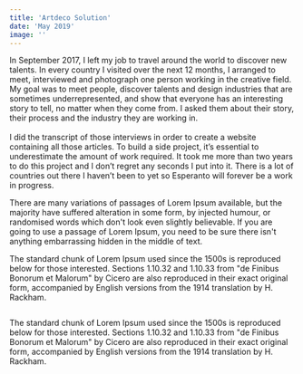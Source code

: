 ```yaml
---
title: 'Artdeco Solution'
date: 'May 2019'
image: ''
---
```

<Cover srcImg="/projects/artdeco/cover.jpg"/>
<ContentWrap>
  <AboutProject 
    title='Artdeco Solution' 
    link="" 
    roles={['Logo Design', 'Web Design', 'Website Development']}
    client="Artdeco Solution" 
    date='May 2019'
  >
    <p>In September 2017, I left my job to travel around the world to discover new talents. In every country I visited over the next 12 months, I arranged to meet, interviewed and photograph one person working in the creative field. My goal was to meet people, discover talents and design industries that are sometimes underrepresented, and show that everyone has an interesting story to tell, no matter when they come from. I asked them about their story, their process and the industry they are working in. <br/><br/>I did the transcript of those interviews in order to create a website containing all those articles. To build a side project, it’s essential to underestimate the amount of work required. It took me more than two years to do this project and I don’t regret any seconds I put into it. There is a lot of countries out there I haven’t been to yet so Esperanto will forever be a work in progress.</p>
  </AboutProject>
  <Splitter height="100" />
  <Heading text="Technologies"/>
  <Paragraph>
      <p><span>There are many variations of passages of Lorem Ipsum available, but the majority have suffered alteration in some form, by injected humour, or randomised words which don't look even slightly believable. If you are going to use a passage of Lorem Ipsum, you need to be sure there isn't anything embarrassing hidden in the middle of text. </span></p>
      <TechIcons icons={['sketch', 'html', 'css', 'js']} />
  </Paragraph>
  <Splitter height="100" />
  <Heading text="Logo"/>
  <Paragraph>
      <p>The standard chunk of Lorem Ipsum used since the 1500s is reproduced below for those interested. Sections 1.10.32 and 1.10.33 from "de Finibus Bonorum et Malorum" by Cicero are also reproduced in their exact original form, accompanied by English versions from the 1914 translation by H. Rackham.</p>
      <Img srcImg="/projects/artdeco/logo.webp" />
  </Paragraph>
  <Splitter height="100" />
  <Heading text="Landing Page"/>
  <Paragraph>
      <p>The standard chunk of Lorem Ipsum used since the 1500s is reproduced below for those interested. Sections 1.10.32 and 1.10.33 from "de Finibus Bonorum et Malorum" by Cicero are also reproduced in their exact original form, accompanied by English versions from the 1914 translation by H. Rackham.</p>
      <Img srcImg="/projects/artdeco/home.webp" />
  </Paragraph>
  <Splitter height="120" />
  <NextProject link="/projects/chatbox" projectTitle="Chatbox"/>
</ContentWrap>
